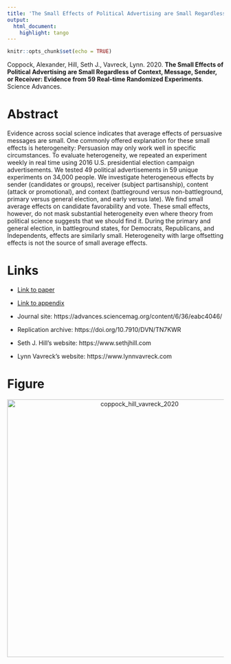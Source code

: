 ```yaml
---
title: 'The Small Effects of Political Advertising are Small Regardless of Context, Message, Sender, or Receiver: Evidence from 59 Real-time Randomized Experiments'
output:
  html_document:
    highlight: tango
---
```


```r
knitr::opts_chunk$set(echo = TRUE)
```

Coppock, Alexander, Hill, Seth J., Vavreck, Lynn. 2020. <b>The Small Effects of Political Advertising are Small Regardless of Context, Message, Sender, or Receiver: Evidence from 59 Real-time Randomized Experiments</b>. Science Advances.

# Abstract
Evidence across social science indicates that average effects of persuasive messages are small. One commonly offered explanation for these small effects is heterogeneity: Persuasion may only work well in specific circumstances. To evaluate heterogeneity, we repeated an experiment weekly in real time using 2016 U.S. presidential election campaign advertisements. We tested 49 political advertisements in 59 unique experiments on 34,000 people. We investigate heterogeneous effects by sender (candidates or groups), receiver (subject partisanship), content (attack or promotional), and context (battleground versus non-battleground, primary versus general election, and early versus late). We find small average effects on candidate favorability and vote. These small effects, however, do not mask substantial heterogeneity even where theory from political science suggests that we should find it. During the primary and general election, in battleground states, for Democrats, Republicans, and Independents, effects are similarly small. Heterogeneity with large offsetting effects is not the source of small average effects.

# Links
 - <a href='coppock_hill_vavreck_2020.pdf'>Link to paper</a>
 - <a href='coppock_hill_vavreck_2020_appendix.pdf'>Link to appendix</a>
 - Journal site: https://advances.sciencemag.org/content/6/36/eabc4046/ 
 - Replication archive: https://doi.org/10.7910/DVN/TN7KWR 

- Seth J. Hill's website: https://www.sethjhill.com
- Lynn Vavreck's website: https://www.lynnvavreck.com

# Figure
<center><img src="display_figures/coppock_hill_vavreck_2020_display.png" alt="coppock_hill_vavreck_2020" width="600"></center>
